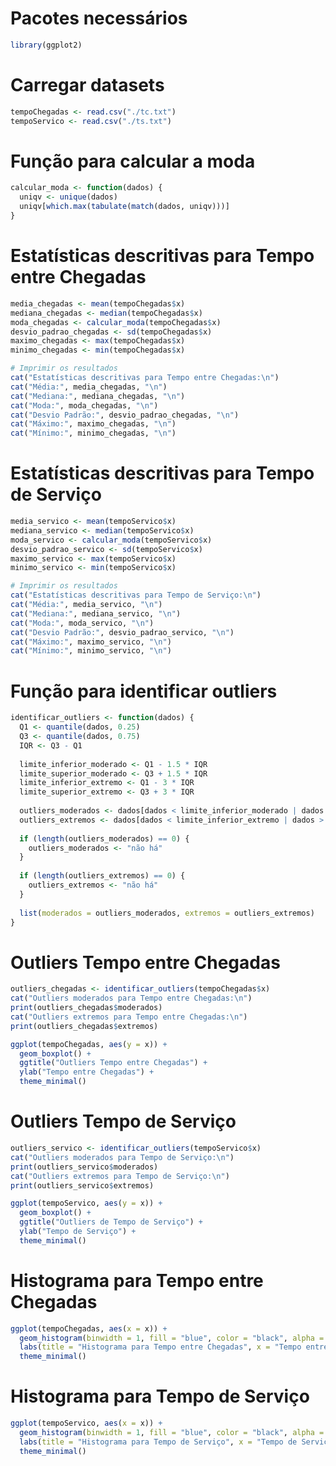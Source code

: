 # Pacotes necessários
```{r}
library(ggplot2)
```

# Carregar datasets
```{r}
tempoChegadas <- read.csv("./tc.txt")
tempoServico <- read.csv("./ts.txt")
```

# Função para calcular a moda
```{r}
calcular_moda <- function(dados) {
  uniqv <- unique(dados)
  uniqv[which.max(tabulate(match(dados, uniqv)))]
}
```

# Estatísticas descritivas para Tempo entre Chegadas
```{r}
media_chegadas <- mean(tempoChegadas$x)
mediana_chegadas <- median(tempoChegadas$x)
moda_chegadas <- calcular_moda(tempoChegadas$x)
desvio_padrao_chegadas <- sd(tempoChegadas$x)
maximo_chegadas <- max(tempoChegadas$x)
minimo_chegadas <- min(tempoChegadas$x)

# Imprimir os resultados
cat("Estatísticas descritivas para Tempo entre Chegadas:\n")
cat("Média:", media_chegadas, "\n")
cat("Mediana:", mediana_chegadas, "\n")
cat("Moda:", moda_chegadas, "\n")
cat("Desvio Padrão:", desvio_padrao_chegadas, "\n")
cat("Máximo:", maximo_chegadas, "\n")
cat("Mínimo:", minimo_chegadas, "\n")
```

# Estatísticas descritivas para Tempo de Serviço
```{r}
media_servico <- mean(tempoServico$x)
mediana_servico <- median(tempoServico$x)
moda_servico <- calcular_moda(tempoServico$x)
desvio_padrao_servico <- sd(tempoServico$x)
maximo_servico <- max(tempoServico$x)
minimo_servico <- min(tempoServico$x)

# Imprimir os resultados
cat("Estatísticas descritivas para Tempo de Serviço:\n")
cat("Média:", media_servico, "\n")
cat("Mediana:", mediana_servico, "\n")
cat("Moda:", moda_servico, "\n")
cat("Desvio Padrão:", desvio_padrao_servico, "\n")
cat("Máximo:", maximo_servico, "\n")
cat("Mínimo:", minimo_servico, "\n")
```

# Função para identificar outliers
```{r}
identificar_outliers <- function(dados) {
  Q1 <- quantile(dados, 0.25)
  Q3 <- quantile(dados, 0.75)
  IQR <- Q3 - Q1
  
  limite_inferior_moderado <- Q1 - 1.5 * IQR
  limite_superior_moderado <- Q3 + 1.5 * IQR
  limite_inferior_extremo <- Q1 - 3 * IQR
  limite_superior_extremo <- Q3 + 3 * IQR
  
  outliers_moderados <- dados[dados < limite_inferior_moderado | dados > limite_superior_moderado]
  outliers_extremos <- dados[dados < limite_inferior_extremo | dados > limite_superior_extremo]
  
  if (length(outliers_moderados) == 0) {
    outliers_moderados <- "não há"
  }
  
  if (length(outliers_extremos) == 0) {
    outliers_extremos <- "não há"
  }
  
  list(moderados = outliers_moderados, extremos = outliers_extremos)
}
```

# Outliers Tempo entre Chegadas
```{r}
outliers_chegadas <- identificar_outliers(tempoChegadas$x)
cat("Outliers moderados para Tempo entre Chegadas:\n")
print(outliers_chegadas$moderados)
cat("Outliers extremos para Tempo entre Chegadas:\n")
print(outliers_chegadas$extremos)

ggplot(tempoChegadas, aes(y = x)) +
  geom_boxplot() +
  ggtitle("Outliers Tempo entre Chegadas") +
  ylab("Tempo entre Chegadas") +
  theme_minimal()
```

# Outliers Tempo de Serviço
```{r}
outliers_servico <- identificar_outliers(tempoServico$x)
cat("Outliers moderados para Tempo de Serviço:\n")
print(outliers_servico$moderados)
cat("Outliers extremos para Tempo de Serviço:\n")
print(outliers_servico$extremos)

ggplot(tempoServico, aes(y = x)) +
  geom_boxplot() +
  ggtitle("Outliers de Tempo de Serviço") +
  ylab("Tempo de Serviço") +
  theme_minimal()
```

# Histograma para Tempo entre Chegadas
```{r}
ggplot(tempoChegadas, aes(x = x)) +
  geom_histogram(binwidth = 1, fill = "blue", color = "black", alpha = 0.7) +
  labs(title = "Histograma para Tempo entre Chegadas", x = "Tempo entre Chegadas", y = "Frequência") +
  theme_minimal()
```

# Histograma para Tempo de Serviço
```{r}
ggplot(tempoServico, aes(x = x)) +
  geom_histogram(binwidth = 1, fill = "blue", color = "black", alpha = 0.7) +
  labs(title = "Histograma para Tempo de Serviço", x = "Tempo de Serviço", y = "Frequência") +
  theme_minimal()
```

#
```{r}

```

#
```{r}

```

#
```{r}

```

#
```{r}

```

#
```{r}

```

#
```{r}

```

#
```{r}

```

#
```{r}

```

